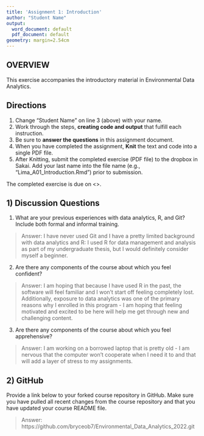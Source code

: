```yaml
---
title: 'Assignment 1: Introduction'
author: "Student Name"
output:
  word_document: default
  pdf_document: default
geometry: margin=2.54cm
---
```


## OVERVIEW

This exercise accompanies the introductory material in Environmental Data Analytics. 

## Directions
1. Change "Student Name" on line 3 (above) with your name.
3. Work through the steps, **creating code and output** that fulfill each instruction.
4. Be sure to **answer the questions** in this assignment document.
6. When you have completed the assignment, **Knit** the text and code into a single PDF file.
8. After Knitting, submit the completed exercise (PDF file) to the dropbox in Sakai. Add your last name into the file name (e.g., "Lima_A01_Introduction.Rmd") prior to submission.

The completed exercise is due on <>.

## 1) Discussion Questions

1. What are your previous experiences with data analytics, R, and Git? Include both formal and informal training.

> Answer: I have never used Git and I have a pretty limited background with data analytics and R: I used R for data management and analysis as part of my undergraduate thesis, but I would definitely consider myself a beginner. 

2. Are there any components of the course about which you feel confident?

> Answer: I am hoping that because I have used R in the past, the software will feel familiar and I won’t start off feeling completely lost. Additionally, exposure to data analytics was one of the primary reasons why I enrolled in this program - I am hoping that feeling motivated and excited to be here will help me get through new and challenging content.

3. Are there any components of the course about which you feel apprehensive?

> Answer: I am working on a borrowed laptop that is pretty old - I am nervous that the computer won’t cooperate when I need it to and that will add a layer of stress to my assignments. 


## 2) GitHub

Provide a link below to your forked course repository in GitHub. Make sure you have pulled all recent changes from the course repository  and that you have updated your course README file. 

> Answer: https://github.com/bryceob7/Environmental_Data_Analytics_2022.git

